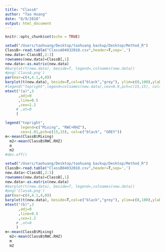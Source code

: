 ```yaml
---
title: "ClassA"
author: "Tao Huang"
date: "8/9/2018"
output: html_document
---
```


```r
knitr::opts_chunk$set(echo = TRUE)
```

```r
setwd("/Users/taohuang/Desktop/taohuang backup/Desktop/Method_R")
ClassB<-read.table("ClassA04032018.csv",header=T,sep=',')
new.data<-ClassB[,2:3]
rownames(new.data)=ClassB[,1]
new.data<-as.matrix(new.data)
#barplot(t(new.data), beside=T, legend=,colnames(new.data))
#png('ClassA.png')
par(mar=c(4,4.1,4,0))
barplot(t(new.data), beside=T,col=c("black","grey"), ylim=c(0,100),ylab=("Exceedance probability (%)"),cex=0.96,cex.lab=1.21,cex.axis=1.21)
#legend("topright",legend=colnames(new.data),cex=0.9,pch=c(15,15), col=c("blACK", "GREY"))
mtext("(a)",3
      ,adj=0
      ,line=0.5
      ,cex=1.2
     # ,at=0
     )

legend("topright",
       legend=c("Mixing", "RWC+RHZ"),
       cex=1.01,pch=c(15,15), col=c("black", "GREY"))
m<-mean(ClassB$Mixing)
  m2<-mean(ClassB$RWC.RHZ)
  m
  m2
#dev.off()
```

```r
setwd("/Users/taohuang/Desktop/taohuang backup/Desktop/Method_R")
ClassB<-read.table("ClassB04032018.csv",header=T,sep=',')
new.data<-ClassB[,2:3]
rownames(new.data)=ClassB[,1]
new.data<-as.matrix(new.data)
#barplot(t(new.data), beside=T, legend=,colnames(new.data))
#png('ClassA.png')
par(mar=c(4,4.1,4,0))
barplot(t(new.data), beside=T,col=c("black","grey"), ylim=c(0,100),ylab=("Exceedance probability (%)"),cex=0.96,cex.lab=1.21,cex.axis=1.21)
mtext("(b)",3
      ,adj=0
      ,line=0.5
      ,cex=1.2
     # ,at=0
     )
m<-mean(ClassB$Mixing)
  m2<-mean(ClassB$RWC.RHZ)
  m
  m2
```

